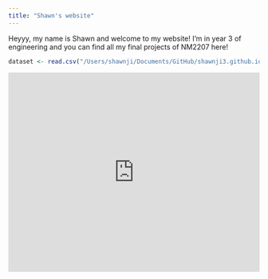 ```yaml
---
title: "Shawn's website"
---
```


Heyyy, my name is Shawn and welcome to my website! I'm in year 3 of engineering and you can find all my final projects of NM2207 here!

```r
dataset <- read.csv("/Users/shawnji/Documents/GitHub/shawnji3.github.io/Billboard_Hot100_Songs_Spotify_1946-2022.csv")

```

```{=html}
<iframe height="400" width="100%" frameborder="no" src="https://shawnji333.shinyapps.io/personal_app/"> </iframe>
```
